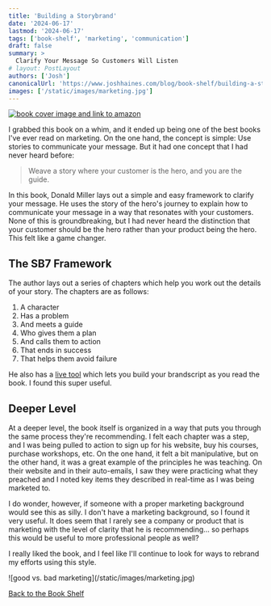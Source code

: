 ```yaml
---
title: 'Building a Storybrand'
date: '2024-06-17'
lastmod: '2024-06-17'
tags: ['book-shelf', 'marketing', 'communication']
draft: false
summary: >
  Clarify Your Message So Customers Will Listen
# layout: PostLayout
authors: ['Josh']
canonicalUrl: 'https://www.joshhaines.com/blog/book-shelf/building-a-storybrand'
images: ['/static/images/marketing.jpg']
---
```


<div className="mx-auto w-1/3">
  <a href="https://www.amazon.com/Building-StoryBrand-Clarify-Message-Customers/dp/0718033329">
    <img
      alt="book cover image and link to amazon"
      src="https://m.media-amazon.com/images/I/41w1VhYnQ0L._SY445_SX342_.jpg"
    />
  </a>
</div>

I grabbed this book on a whim, and it ended up being one of the best books I've ever read on marketing. On the one hand, the concept is simple: Use stories to communicate your message. But it had one concept that I had never heard before:

> Weave a story where your customer is the hero, and you are the guide.

In this book, Donald Miller lays out a simple and easy framework to clarify your message. He uses the story of the hero's journey to explain how to communicate your message in a way that resonates with your customers. None of this is groundbreaking, but I had never heard the distinction that your customer should be the hero rather than your product being the hero. This felt like a game changer.

## The SB7 Framework

The author lays out a series of chapters which help you work out the details of your story. The chapters are as follows:

1.  A character
2.  Has a problem
3.  And meets a guide
4.  Who gives them a plan
5.  And calls them to action
6.  That ends in success
7.  That helps them avoid failure

He also has a [live tool](https://www.mystorybrand.com/) which lets you build your brandscript as you read the book. I found this super useful.

## Deeper Level

At a deeper level, the book itself is organized in a way that puts you through the same process they're recommending. I felt each chapter was a step, and I was being pulled to action to sign up for his website, buy his courses, purchase workshops, etc. On the one hand, it felt a bit manipulative, but on the other hand, it was a great example of the principles he was teaching. On their website and in their auto-emails, I saw they were practicing what they preached and I noted key items they described in real-time as I was being marketed to.

I do wonder, however, if someone with a proper marketing background would see this as silly. I don't have a marketing background, so I found it very useful. It does seem that I rarely see a company or product that is marketing with the level of clarity that he is recommending... so perhaps this would be useful to more professional people as well?

I really liked the book, and I feel like I'll continue to look for ways to rebrand my efforts using this style.

<div className="-mx-2 flex flex-wrap justify-center overflow-hidden xl:-mx-2">
  <div className="my-1 w-full overflow-hidden px-2 xl:my-1 xl:w-3/4 xl:px-2">
    ![good vs. bad marketing](/static/images/marketing.jpg)
  </div>
</div>

[Back to the Book Shelf](/blog/book-shelf)
